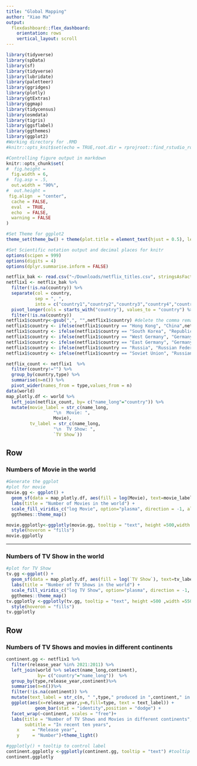```yaml
---
title: "Global Mapping"
author: "Xiao Ma"
output: 
  flexdashboard::flex_dashboard:
    orientation: rows
    vertical_layout: scroll
---
```


```r
library(tidyverse)
library(spData)
library(sf)
library(tidyverse)
library(lubridate)
library(paletteer)
library(ggridges)
library(plotly)
library(gtExtras)
library(ggmap)
library(tidycensus)
library(osmdata)
library(tigris)
library(ggsflabel)
library(ggthemes)
library(ggplot2)
#Working directory for .RMD
#knitr::opts_knit$set(echo = TRUE,root.dir = rprojroot::find_rstudio_root_file())

#Controlling figure output in markdown
knitr::opts_chunk$set(
#  fig.height =   
  fig.width = 6,
#  fig.asp = .5,
  out.width = "90%",
#  out.height = 
 fig.align  = "center",
  cache = FALSE,
  eval  = TRUE,
  echo  = FALSE,
  warning = FALSE
)

#Set Theme for ggplot2
theme_set(theme_bw() + theme(plot.title = element_text(hjust = 0.5), legend.position = "bottom"))

#Set Scientific notation output and decimal places for knitr
options(scipen = 999)
options(digits = 4)
options(dplyr.summarise.inform = FALSE)
```


```r
netflix_bak <- read.csv("~/Downloads/netflix_titles.csv", stringsAsFactors=TRUE, na = "")
netflix1 <- netflix_bak %>%
  filter(!is.na(country)) %>%
  separate(col = country,
           sep = ", ",
           into = c("country1","country2","country3","country4","country5","country6","country7","country8","country9","country10","country11","country12")) %>%
  pivot_longer(cols = starts_with("country"), values_to = "country") %>%
  filter(!is.na(country)) 
netflix1$country<-gsub(",", "",netflix1$country) #delete the comma remained
netflix1$country <- ifelse(netflix1$country == "Hong Kong", "China",netflix1$country)
netflix1$country <- ifelse(netflix1$country == "South Korea", "Republic of Korea", netflix1$country)
netflix1$country <- ifelse(netflix1$country == "West Germany", "Germany", netflix1$country)
netflix1$country <- ifelse(netflix1$country == "East Germany", "Germany", netflix1$country)
netflix1$country <- ifelse(netflix1$country == "Russia", "Russian Federation", netflix1$country)
netflix1$country <- ifelse(netflix1$country == "Soviet Union", "Russian Federation",netflix1$country)

netflix_count <- netflix1  %>%
  filter(country!="") %>%
  group_by(country,type) %>%
  summarise(n=n()) %>%
  pivot_wider(names_from = type,values_from = n)
data(world)
map_plotly.df <- world %>%
  left_join(netflix_count, by= c("name_long"="country")) %>%
  mutate(movie_label = str_c(name_long,
                  "\n  Movie: ",
                  Movie),
         tv_label = str_c(name_long,
                  "\n  TV Show: ",
                  `TV Show`))
```

Row {data-height=400}
-----------------------------------------------------------------------

### Numbers of Movie in the world

```r
#Generate the ggplot
#plot for movie
movie.gg <- ggplot() +
  geom_sf(data = map_plotly.df, aes(fill = log(Movie), text=movie_label)) +
  labs(title = "Number of Movies in the world") +
  scale_fill_viridis_c("log Movie", option="plasma", direction = -1, alpha = 0.8) +
  ggthemes::theme_map()

movie.ggplotly<-ggplotly(movie.gg, tooltip = "text", height =500,width = 550) %>%
  style(hoveron = "fills")
movie.ggplotly
```

-----------------------------------------------------------------------

### Numbers of TV Show in the world

```r
#plot for TV Show
tv.gg <-ggplot() + 
  geom_sf(data = map_plotly.df, aes(fill = log(`TV Show`), text=tv_label)) +
  labs(title = "Number of TV Shows in the world") +
  scale_fill_viridis_c("log TV Show", option="plasma", direction = -1, alpha = 0.8) +
  ggthemes::theme_map()
tv.ggplotly <-ggplotly(tv.gg, tooltip = "text", height =500 ,width =550) %>%
  style(hoveron = "fills")
tv.ggplotly
```

Row {data-height=600}
-----------------------------------------------------------------------
### Numbers of TV Shows and movies in different continents
```r
continent.gg <- netflix1 %>%
  filter(release_year %in% 2021:2011) %>%
  left_join(world %>% select(name_long,continent),
            by= c("country"="name_long"))  %>%
  group_by(type,release_year,continent)%>%
  summarise(n=n())%>%
  filter(!is.na(continent)) %>%
  mutate(text_label = str_c(n, " ",type," produced in ",continent," in ",release_year)) %>%
  ggplot(aes(x=release_year,y=n,fill=type, text = text_label)) +
           geom_bar(stat = "identity",position = "dodge") +
  facet_wrap(~continent, scales = "free")+
  labs(title = "Number of TV Shows and Movies in different continents",
       subtitle = "In recent ten years",
    x     = "Release year",
    y     = "Number")+theme_light()

#ggplotly() + tooltip to control label
continent.ggplotly <-ggplotly(continent.gg, tooltip = "text") #tooltip controls text hover/labelx
continent.ggplotly
```
